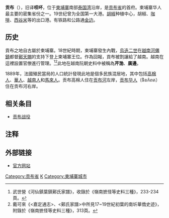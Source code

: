{{Infobox settlement
|name                   = 贡布
|other_name             =
|native_name            = ក្រុងកំពត
|nickname               = 
|settlement_type        = 城市
|motto                  = 
|image_skyline          = 
|imagesize              = 280px
|image_caption          = 
|image_flag             = 
|flag_size              =
|image_seal             = 
|seal_size              =
|image_shield           = 
|shield_size            =
|city_logo              =

|citylogo_size          =
|image_map              = 
|mapsize                =
|map_caption
|image_map1             = 
|mapsize1               = 
|map_caption1           = 
|image_dot_map          =
|dot_mapsize            =
|dot_map_caption        =
|dot_x =  |dot_y =
|pushpin_map            =Cambodia <!-- the name of a location map as per http://en.wikipedia.org/wiki/Template:Location_map -->
|pushpin_label_position = <!-- the position of the pushpin label: left, right, top, bottom, none -->
|pushpin_map_caption    =
|pushpin_mapsize        =300
|coordinates_region     = KH
|subdivision_type       = 国家
|subdivision_name       = {{flag|Cambodia}}
|subdivision_type1      = [[柬埔寨行政区划|省]]
|subdivision_name1      = [[贡布省|贡布省]]
|subdivision_type2      = 
|subdivision_name2      = 
|subdivision_type3      = 
|subdivision_name3      = 
|subdivision_type4      = 
|subdivision_name4      = 
|government_footnotes   =
|government_type        = 
|leader_title           =
|leader_name            =
|leader_title1          =
|leader_name1           =
|leader_title2          =
|leader_name2           =
|leader_title3          =
|leader_name3           =
|leader_title4          =
|leader_name4           =
|established_title      =
|established_date       =
|established_title2     =
|established_date2      =
|established_title3     =  <!-- Incorporated (city) -->
|established_date3      = 
|area_magnitude         = 
|unit_pref                = <!--Enter: Imperial, if Imperial (metric) is desired-->
|area_footnotes           =
|area_total_km2           = 
|area_land_km2            = 
|area_water_km2           = 
|area_total_sq_mi         = 
|area_land_sq_mi          = 
|area_water_sq_mi         = 
|area_water_percent       = 
|area_urban_km2           = 
|area_urban_sq_mi         = 
|area_metro_km2           = 
|area_metro_sq_mi         = 
|population_as_of               =1998
|population_footnotes           =
|population_note                = 
|population_total               = 39,186 
|population_density_km2         = 
|population_density_sq_mi       = 
|population_metro               =
|population_density_metro_km2   =
|population_density_metro_sq_mi =
|population_urban               = 
|population_density_urban_km2   =
|population_density_urban_sq_mi =
|population_blank1_title        =
|population_blank1              = 
|population_density_blank1_km2 =   
|population_density_blank1_sq_mi = 
|timezone               =
|utc_offset             = 
|timezone_DST           = 
|utc_offset_DST         = 
|latd=10 |latm=36 |lats= |latNS=N
|longd=104 |longm=10 |longs= |longEW=E
|elevation_footnotes    =  <!--for references: use <ref> tags-->
|elevation_m            = 
|elevation_ft           = 
|postal_code_type       =  <!-- enter ZIP code, Postcode, Post code, Postal code... -->
|postal_code            =
|area_code              =
|blank_name             =
|blank_info             =
|blank1_name            =
|blank1_info            =
|website                = https://kampot.city/貢布市/
|footnotes              = 
}}
{{coord|12|07|N|104|58|E|display=title}}
'''贡布'''（{{lang-km|ក្រុងកំពត}}），旧译'''唝吥'''，位于[[柬埔寨|柬埔寨]]南部[[泰国湾|泰国湾]]沿岸，是[[贡布省|贡布省]]的首府。柬埔寨华人最主要的密集省份之一。19世纪曾为全国第一大港。[[胡椒|胡椒]]种植中心，胡椒、[[咖啡|咖啡]]、[[西谷米|西谷米]]等的出口港。有铁路和公路通[[金边|金边]]。

==历史==
貢布之地自古屬於柬埔寨。18世紀時期，柬埔寨發生內戰，[[烏迭二世|烏迭二世]]在[[越南|越南]][[河僊鎮|河僊鎮]]都督[[鄚天賜|鄚天賜]]的支持下登上柬埔寨王位。作為回報，貢布被割讓給了越南。越南在這裡設置官僚進行管理。<ref>武世營《河仙鎮葉鎮鄚氏家譜》，收錄於《嶺南摭怪等史料三種》，233-234頁。</ref><ref>戴可來《<嘉定通志>、<鄚氏家譜>中所見17~19世紀初葉的南圻華僑史迹》，附錄於《嶺南摭怪等史料三種》，313頁。</ref>此地在越南阮朝史料中被稱為'''芹渤'''、'''廣邊'''。

1889年，法國殖民當局的人口統計發現此地是個多民族混居地，其中包括[[高棉人|高棉人]]、[[華人|華人]]、[[越南人|越南人]]和[[馬來人|馬來人]]。贡布高棉人住在[[贡布河|贡布河]]左岸，[[贡布华人|贡布华人]]（ចិនកំពត）住在贡布河右岸。

==相关条目==
*[[贡布战役|贡布战役]]

== 注释 ==

{{Reflist}}

==外部链接==
* [http://www.kepcambodia.com/ 官方网站] {{Wayback|url=http://www.kepcambodia.com/ |date=20210119043426 }}

{{贡布省行政区划}}
[[Category:贡布省|Category:贡布省]]
[[Category:柬埔寨省會|K]]
[[Category:柬埔寨城市|Category:柬埔寨城市]]